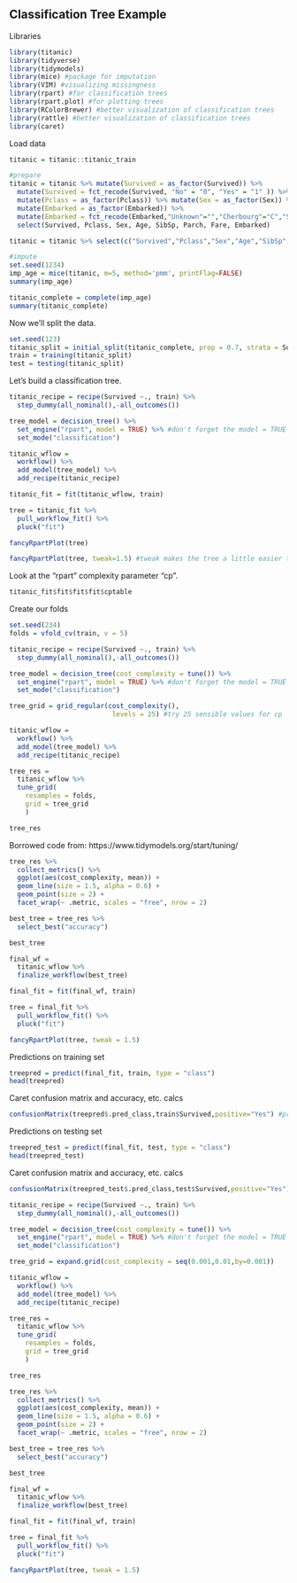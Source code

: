 ## Classification Tree Example

Libraries  
```{r,include = FALSE}
library(titanic)
library(tidyverse)
library(tidymodels)
library(mice) #package for imputation
library(VIM) #visualizing missingness
library(rpart) #for classification trees
library(rpart.plot) #for plotting trees
library(RColorBrewer) #better visualization of classification trees
library(rattle) #better visualization of classification trees
library(caret)
```

Load data    
```{r}
titanic = titanic::titanic_train
```

```{r}
#prepare
titanic = titanic %>% mutate(Survived = as_factor(Survived)) %>% 
  mutate(Survived = fct_recode(Survived, "No" = "0", "Yes" = "1" )) %>%
  mutate(Pclass = as_factor(Pclass)) %>% mutate(Sex = as_factor(Sex)) %>%
  mutate(Embarked = as_factor(Embarked)) %>% 
  mutate(Embarked = fct_recode(Embarked,"Unknown"="","Cherbourg"="C","Southampton"="S","Queenstown"="Q")) %>%
  select(Survived, Pclass, Sex, Age, SibSp, Parch, Fare, Embarked)

titanic = titanic %>% select(c("Survived","Pclass","Sex","Age","SibSp","Parch","Embarked"))

#impute
set.seed(1234)
imp_age = mice(titanic, m=5, method='pmm', printFlag=FALSE)
summary(imp_age)

titanic_complete = complete(imp_age) 
summary(titanic_complete)
```

Now we'll split the data.  
```{r}
set.seed(123) 
titanic_split = initial_split(titanic_complete, prop = 0.7, strata = Survived) #70% in training
train = training(titanic_split) 
test = testing(titanic_split)
```

Let's build a classification tree.  
```{r}
titanic_recipe = recipe(Survived ~., train) %>%
  step_dummy(all_nominal(),-all_outcomes())

tree_model = decision_tree() %>% 
  set_engine("rpart", model = TRUE) %>% #don't forget the model = TRUE flag
  set_mode("classification")

titanic_wflow = 
  workflow() %>% 
  add_model(tree_model) %>% 
  add_recipe(titanic_recipe)

titanic_fit = fit(titanic_wflow, train)
```

```{r}
tree = titanic_fit %>% 
  pull_workflow_fit() %>% 
  pluck("fit")

fancyRpartPlot(tree) 
```
```{r}
fancyRpartPlot(tree, tweak=1.5) #tweak makes the tree a little easier to read
```
Look at the "rpart" complexity parameter "cp".    
```{r}
titanic_fit$fit$fit$fit$cptable
```

Create our folds  
```{r}
set.seed(234)
folds = vfold_cv(train, v = 5)
```


```{r}
titanic_recipe = recipe(Survived ~., train) %>%
  step_dummy(all_nominal(),-all_outcomes())

tree_model = decision_tree(cost_complexity = tune()) %>% 
  set_engine("rpart", model = TRUE) %>% #don't forget the model = TRUE flag
  set_mode("classification")

tree_grid = grid_regular(cost_complexity(),
                          levels = 25) #try 25 sensible values for cp

titanic_wflow = 
  workflow() %>% 
  add_model(tree_model) %>% 
  add_recipe(titanic_recipe)

tree_res = 
  titanic_wflow %>% 
  tune_grid(
    resamples = folds,
    grid = tree_grid
    )

tree_res
```

Borrowed code from: https://www.tidymodels.org/start/tuning/
```{r}
tree_res %>%
  collect_metrics() %>%
  ggplot(aes(cost_complexity, mean)) +
  geom_line(size = 1.5, alpha = 0.6) +
  geom_point(size = 2) +
  facet_wrap(~ .metric, scales = "free", nrow = 2) 
```
```{r}
best_tree = tree_res %>%
  select_best("accuracy")

best_tree
```

```{r}
final_wf = 
  titanic_wflow %>% 
  finalize_workflow(best_tree)
```

```{r}
final_fit = fit(final_wf, train)

tree = final_fit %>% 
  pull_workflow_fit() %>% 
  pluck("fit")

fancyRpartPlot(tree, tweak = 1.5) 

```
Predictions on training set  
```{r}
treepred = predict(final_fit, train, type = "class")
head(treepred)
```

Caret confusion matrix and accuracy, etc. calcs  
```{r}
confusionMatrix(treepred$.pred_class,train$Survived,positive="Yes") #predictions first then actual
```

Predictions on testing set  
```{r}
treepred_test = predict(final_fit, test, type = "class")
head(treepred_test)
```

Caret confusion matrix and accuracy, etc. calcs  
```{r}
confusionMatrix(treepred_test$.pred_class,test$Survived,positive="Yes") #predictions first then actual
```

```{r}
titanic_recipe = recipe(Survived ~., train) %>% 
  step_dummy(all_nominal(),-all_outcomes())

tree_model = decision_tree(cost_complexity = tune()) %>% 
  set_engine("rpart", model = TRUE) %>% #don't forget the model = TRUE flag
  set_mode("classification")

tree_grid = expand.grid(cost_complexity = seq(0.001,0.01,by=0.001))

titanic_wflow = 
  workflow() %>% 
  add_model(tree_model) %>% 
  add_recipe(titanic_recipe)

tree_res = 
  titanic_wflow %>% 
  tune_grid(
    resamples = folds,
    grid = tree_grid
    )

tree_res
```

```{r}
tree_res %>%
  collect_metrics() %>%
  ggplot(aes(cost_complexity, mean)) +
  geom_line(size = 1.5, alpha = 0.6) +
  geom_point(size = 2) +
  facet_wrap(~ .metric, scales = "free", nrow = 2) 
```
```{r}
best_tree = tree_res %>%
  select_best("accuracy")

best_tree
```

```{r}
final_wf = 
  titanic_wflow %>% 
  finalize_workflow(best_tree)
```

```{r}
final_fit = fit(final_wf, train)

tree = final_fit %>% 
  pull_workflow_fit() %>% 
  pluck("fit")

fancyRpartPlot(tree, tweak = 1.5) 

```